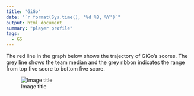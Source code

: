 ```yaml
---
title: "GiGo"
date: "`r format(Sys.time(), '%d %B, %Y')`"
output: html_document
summary: "player profile"
tags:
  - GS
---
```


The red line in the graph below shows the trajectory of GiGo's scores. The grey line shows the team median and the grey ribbon indicates the range from top five score to bottom five score.

![Image title](GiGo.jpg)
